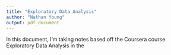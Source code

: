 ```yaml
---
title: "Exploratory Data Analysis"
author: "Nathan Young"
output: pdf_document
---
```

In this document, I'm taking notes based off the Coursera course Exploratory Data Analysis in the 
